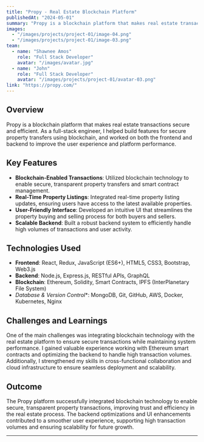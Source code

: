 ```yaml
---
title: "Propy - Real Estate Blockchain Platform"
publishedAt: "2024-05-01"
summary: "Propy is a blockchain platform that makes real estate transactions secure and efficient. As a full-stack engineer, I helped build features for secure property transfers using blockchain, and worked on both the frontend and backend to improve the user experience and platform performance."
images:
  - "/images/projects/project-01/image-04.png"
  - "/images/projects/project-01/image-03.png"
team:
  - name: "Shawnee Amos"
    role: "Full Stack Developer"
    avatar: "/images/avatar.jpg"
  - name: "John"
    role: "Full Stack Developer"
    avatar: "/images/projects/project-01/avatar-03.png"
link: "https://propy.com/"
---
```


## Overview

Propy is a blockchain platform that makes real estate transactions secure and efficient. As a full-stack engineer, I helped build features for secure property transfers using blockchain, and worked on both the frontend and backend to improve the user experience and platform performance.

## Key Features

- **Blockchain-Enabled Transactions**: Utilized blockchain technology to enable secure, transparent property transfers and smart contract management.
- **Real-Time Property Listings**: Integrated real-time property listing updates, ensuring users have access to the latest available properties.
- **User-Friendly Interface**: Developed an intuitive UI that streamlines the property buying and selling process for both buyers and sellers.
- **Scalable Backend**: Built a robust backend system to efficiently handle high volumes of transactions and user activity.

## Technologies Used

- **Frontend**: React, Redux, JavaScript (ES6+), HTML5, CSS3, Bootstrap, Web3.js
- **Backend**: Node.js, Express.js, RESTful APIs, GraphQL
- **Blockchain**: Ethereum, Solidity, Smart Contracts, IPFS (InterPlanetary File System)
- *Database & Version Control**: MongoDB, Git, GitHub, AWS, Docker, Kubernetes, Nginx
## Challenges and Learnings

One of the main challenges was integrating blockchain technology with the real estate platform to ensure secure transactions while maintaining system performance. I gained valuable experience working with Ethereum smart contracts and optimizing the backend to handle high transaction volumes. Additionally, I strengthened my skills in cross-functional collaboration and cloud infrastructure to ensure seamless deployment and scalability.

## Outcome

The Propy platform successfully integrated blockchain technology to enable secure, transparent property transactions, improving trust and efficiency in the real estate process. The backend optimizations and UI enhancements contributed to a smoother user experience, supporting high transaction volumes and ensuring scalability for future growth.

---
